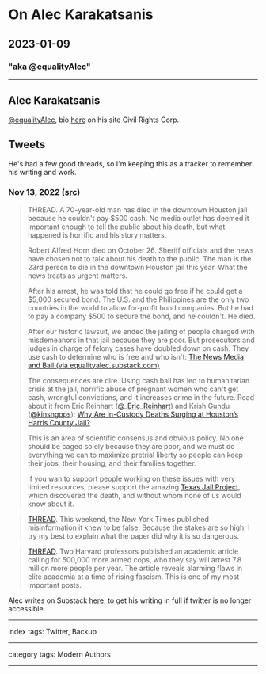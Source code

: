 # On Alec Karakatsanis

## 2023-01-09

### "aka @equalityAlec"

---

## Alec Karakatsanis

[@equalityAlec](https://twitter.com/equalityAlec), bio [here](https://civilrightscorps.org/alec-karakatsanis-founder-executive-director/) on his site Civil Rights Corp.

## Tweets

He's had a few good threads, so I'm keeping this as a tracker to remember his writing and work.

### Nov 13, 2022 ([src](https://twitter.com/equalityAlec/status/1591856278204211200))

> THREAD. A 70-year-old man has died in the downtown Houston jail because he couldn't pay $500 cash. No media outlet has deemed it important enough to tell the public about his death, but what happened is horrific and his story matters.
>
> Robert Alfred Horn died on October 26. Sheriff officials and the news have chosen not to talk about his death to the public. The man is the 23rd person to die in the downtown Houston jail this year.  What the news treats as urgent matters.
>
> After his arrest, he was told that he could go free if he could get a $5,000 secured bond. The U.S. and the Philippines are the only two countries in the world to allow for-profit bond companies. But he had to pay a company $500 to secure the bond, and he couldn't. He died.
>
> After our historic lawsuit, we ended the jailing of people charged with misdemeanors in that jail because they are poor. But prosecutors and judges in charge of felony cases have doubled down on cash. They use cash to determine who is free and who isn't:
[The News Media and Bail (via equalityalec.substack.com)](https://equalityalec.substack.com/p/the-news-media-and-bail)
>
> The consequences are dire. Using cash bail has led to humanitarian crisis at the jail, horrific abuse of pregnant women who can't get cash, wrongful convictions, and it increases crime in the future. Read about it from Eric Reinhart ([@_Eric_Reinhart](https://twitter.com/_Eric_Reinhart)) and Krish Gundu ([@kinsngops](https://twitter.com/kinsngops)): [Why Are In-Custody Deaths Surging at Houston’s Harris County Jail?](https://slate.com/news-and-politics/2022/10/in-custody-deaths-surging-houston-harris-county-jail.html)
>
> This is an area of scientific consensus and obvious policy. No one should be caged solely because they are poor, and we must do everything we can to maximize pretrial liberty so people can keep their jobs, their housing, and their families together.
>
> If you wan to support people working on these issues with very limited resources, please support the amazing [Texas Jail Project](https://www.texasjailproject.org/), which discovered the death, and without whom none of us would know about it.

> [THREAD](https://twitter.com/equalityAlec/status/1584570222274842624?t=tcRyT7W_xpx1pp5fZF4wpg&s=19).  This weekend, the New York Times published misinformation it knew to be false. Because the stakes are so high, I try my best to explain what the paper did why it is so dangerous.

> [THREAD](https://twitter.com/equalityAlec/status/1588210962867314689?t=ap1BwHhUCvqQoNg4pRBtbw&s=19). Two Harvard professors published an academic article calling for 500,000 more armed cops, who they say will arrest 7.8 million more people per year. The article reveals alarming flaws in elite academia at a time of rising fascism. This is one of my most important posts.

Alec writes on Substack [here](https://equalityalec.substack.com/), to get his writing in full if twitter is no longer accessible.

---

index tags: Twitter, Backup

---

category tags: Modern Authors

---
